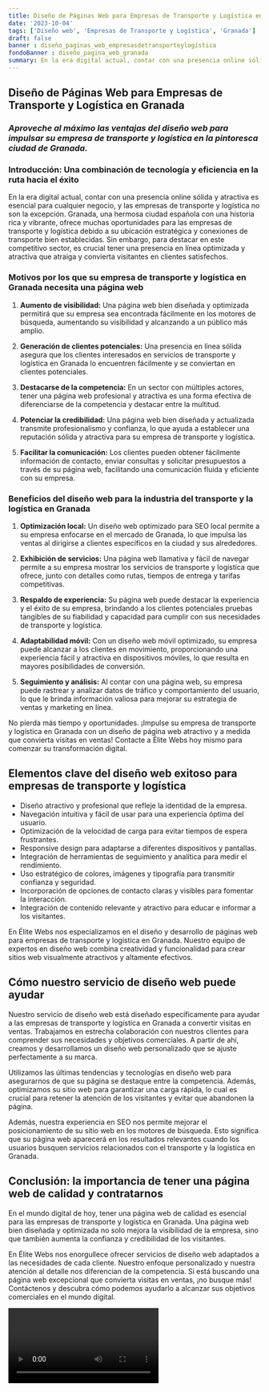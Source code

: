 ```yaml
---
title: Diseño de Páginas Web para Empresas de Transporte y Logística en Granada
date: '2023-10-04'
tags: ['Diseño web', 'Empresas de Transporte y Logística', 'Granada']
draft: false
banner : diseño_paginas_web_empresasdetransporteylogística
fondoBanner : diseño_pagina_web_granada
summary: En la era digital actual, contar con una presencia online sólida y atractiva es esencial para cualquier negocio, y las empresas de transporte y logística no son la excepción. Granada, una hermosa ciudad española con una historia rica y vibrante, ofrece muchas oportunidades para las empresas de transporte y logística debido a su ubicación estratégica y conexiones de transporte bien establecidas. Sin embargo, para destacar en este competitivo sector, es crucial tener una presencia en línea optimizada y atractiva que atraiga y convierta visitantes en clientes satisfechos.
---
```


## **Diseño de Páginas Web para Empresas de Transporte y Logística en Granada**

### *Aproveche al máximo las ventajas del diseño web para impulsar su empresa de transporte y logística en la pintoresca ciudad de Granada.* 

### **Introducción: Una combinación de tecnología y eficiencia en la ruta hacia el éxito**

En la era digital actual, contar con una presencia online sólida y atractiva es esencial para cualquier negocio, y las empresas de transporte y logística no son la excepción. Granada, una hermosa ciudad española con una historia rica y vibrante, ofrece muchas oportunidades para las empresas de transporte y logística debido a su ubicación estratégica y conexiones de transporte bien establecidas. Sin embargo, para destacar en este competitivo sector, es crucial tener una presencia en línea optimizada y atractiva que atraiga y convierta visitantes en clientes satisfechos.

### **Motivos por los que su empresa de transporte y logística en Granada necesita una página web**

1. **Aumento de visibilidad:** Una página web bien diseñada y optimizada permitirá que su empresa sea encontrada fácilmente en los motores de búsqueda, aumentando su visibilidad y alcanzando a un público más amplio.

2. **Generación de clientes potenciales:** Una presencia en línea sólida asegura que los clientes interesados en servicios de transporte y logística en Granada lo encuentren fácilmente y se conviertan en clientes potenciales.

3. **Destacarse de la competencia:** En un sector con múltiples actores, tener una página web profesional y atractiva es una forma efectiva de diferenciarse de la competencia y destacar entre la multitud.

4. **Potenciar la credibilidad:** Una página web bien diseñada y actualizada transmite profesionalismo y confianza, lo que ayuda a establecer una reputación sólida y atractiva para su empresa de transporte y logística.

5. **Facilitar la comunicación:** Los clientes pueden obtener fácilmente información de contacto, enviar consultas y solicitar presupuestos a través de su página web, facilitando una comunicación fluida y eficiente con su empresa.

### **Beneficios del diseño web para la industria del transporte y la logística en Granada**

1. **Optimización local:** Un diseño web optimizado para SEO local permite a su empresa enfocarse en el mercado de Granada, lo que impulsa las ventas al dirigirse a clientes específicos en la ciudad y sus alrededores.

2. **Exhibición de servicios:** Una página web llamativa y fácil de navegar permite a su empresa mostrar los servicios de transporte y logística que ofrece, junto con detalles como rutas, tiempos de entrega y tarifas competitivas.

3. **Respaldo de experiencia:** Su página web puede destacar la experiencia y el éxito de su empresa, brindando a los clientes potenciales pruebas tangibles de su fiabilidad y capacidad para cumplir con sus necesidades de transporte y logística.

4. **Adaptabilidad móvil:** Con un diseño web móvil optimizado, su empresa puede alcanzar a los clientes en movimiento, proporcionando una experiencia fácil y atractiva en dispositivos móviles, lo que resulta en mayores posibilidades de conversión.

5. **Seguimiento y análisis:** Al contar con una página web, su empresa puede rastrear y analizar datos de tráfico y comportamiento del usuario, lo que le brinda información valiosa para mejorar su estrategia de ventas y marketing en línea.

No pierda más tiempo y oportunidades. ¡Impulse su empresa de transporte y logística en Granada con un diseño de página web atractivo y a medida que convierta visitas en ventas! Contacte a Élite Webs hoy mismo para comenzar su transformación digital.

<GifSeo />

<Cta />

## Elementos clave del diseño web exitoso para empresas de transporte y logística

- Diseño atractivo y profesional que refleje la identidad de la empresa.
- Navegación intuitiva y fácil de usar para una experiencia óptima del usuario.
- Optimización de la velocidad de carga para evitar tiempos de espera frustrantes.
- Responsive design para adaptarse a diferentes dispositivos y pantallas.
- Integración de herramientas de seguimiento y analítica para medir el rendimiento.
- Uso estratégico de colores, imágenes y tipografía para transmitir confianza y seguridad.
- Incorporación de opciones de contacto claras y visibles para fomentar la interacción.
- Integración de contenido relevante y atractivo para educar e informar a los visitantes.

En Élite Webs nos especializamos en el diseño y desarrollo de páginas web para empresas de transporte y logística en Granada. Nuestro equipo de expertos en diseño web combina creatividad y funcionalidad para crear sitios web visualmente atractivos y altamente efectivos.

## Cómo nuestro servicio de diseño web puede ayudar

Nuestro servicio de diseño web está diseñado específicamente para ayudar a las empresas de transporte y logística en Granada a convertir visitas en ventas. Trabajamos en estrecha colaboración con nuestros clientes para comprender sus necesidades y objetivos comerciales. A partir de ahí, creamos y desarrollamos un diseño web personalizado que se ajuste perfectamente a su marca.

Utilizamos las últimas tendencias y tecnologías en diseño web para asegurarnos de que su página se destaque entre la competencia. Además, optimizamos su sitio web para garantizar una carga rápida, lo cual es crucial para retener la atención de los visitantes y evitar que abandonen la página.

Además, nuestra experiencia en SEO nos permite mejorar el posicionamiento de su sitio web en los motores de búsqueda. Esto significa que su página web aparecerá en los resultados relevantes cuando los usuarios busquen servicios relacionados con el transporte y la logística en Granada.

## Conclusión: la importancia de tener una página web de calidad y contratarnos

En el mundo digital de hoy, tener una página web de calidad es esencial para las empresas de transporte y logística en Granada. Una página web bien diseñada y optimizada no solo mejora la visibilidad de la empresa, sino que también aumenta la confianza y credibilidad de los visitantes.

En Élite Webs nos enorgullece ofrecer servicios de diseño web adaptados a las necesidades de cada cliente. Nuestro enfoque personalizado y nuestra atención al detalle nos diferencian de la competencia. Si está buscando una página web excepcional que convierta visitas en ventas, ¡no busque más! Contáctenos y descubra cómo podemos ayudarlo a alcanzar sus objetivos comerciales en el mundo digital.

<Video />

<CtaBot job='Empresas de Transporte y Logística' city='Granada'/>

<Gmaps query='Granada+españa+maps' />